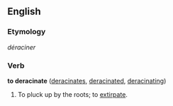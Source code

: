 ==English==

===Etymology===
{{F.}} ''déraciner''

===Verb===
'''to deracinate'''  ([[deracinates]], [[deracinated]], [[deracinating]])
# To pluck up by the roots; to [[extirpate]].